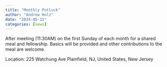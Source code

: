 ```yaml
---
title: "Monthly Potluck"
author: "Andrew Holz"
date: "2024-05-15"
categories: [news]
---
```

After meeting (11:30AM) on the first Sunday of each month for a shared meal and fellowship.
Basics will be provided and other contributions to the meal are welcome.

Location: 225 Watchung Ave Plainfield, NJ, United States, New Jersey


